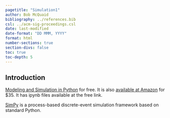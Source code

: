 ```yaml
---
pagetitle: "Simulation1"
author: Bob McQuaid
bibliography: ../references.bib
csl: ../acm-sig-proceedings.csl
date: last-modified
date-format: "DD MMM, YYYY"
format: html
number-sections: true
section-divs: false
toc: true
toc-depth: 5
---
```


## Introduction

[Modeling and Simulation in Python](https://allendowney.github.io/ModSimPy/index.html#modeling-and-simulation-in-python) for free. It is also [available at Amazon](https://www.amazon.com/Modeling-Simulation-Python-Allen-Downey/dp/1718502168/ref=sr_1_30?crid=137KILFRCT9FY&keywords=python&qid=1690484333&sprefix=python%2Caps%2C116&sr=8-30) for $35. It has ipynb files available at the free link.

[SimPy](https://simpy.readthedocs.io/en/latest/index.html) is a process-based discrete-event simulation framework based on standard Python.


